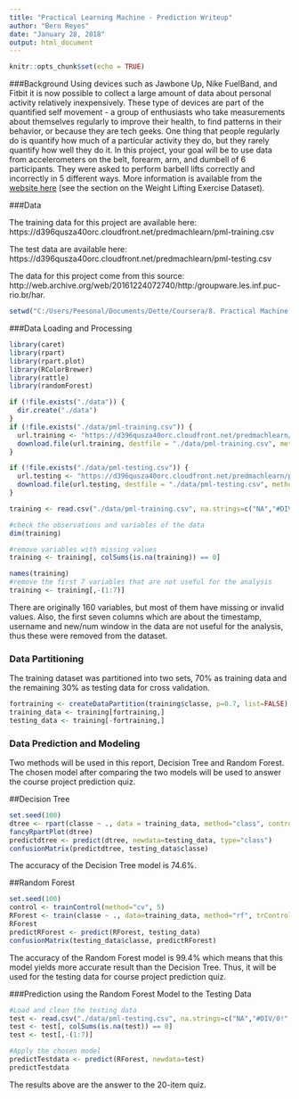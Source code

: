 ```yaml
---
title: "Practical Learning Machine - Prediction Writeup"
author: "Bern Reyes"
date: "January 28, 2018"
output: html_document
---
```


```r
knitr::opts_chunk$set(echo = TRUE)
```

###Background
Using devices such as Jawbone Up, Nike FuelBand, and Fitbit it is now possible to collect a large amount of data about personal activity relatively inexpensively. These type of devices are part of the quantified self movement - a group of enthusiasts who take measurements about themselves regularly to improve their health, to find patterns in their behavior, or because they are tech geeks. One thing that people regularly do is quantify how much of a particular activity they do, but they rarely quantify how well they do it. In this project, your goal will be to use data from accelerometers on the belt, forearm, arm, and dumbell of 6 participants. They were asked to perform barbell lifts correctly and incorrectly in 5 different ways. More information is available from the [website here](http://web.archive.org/web/20161224072740/http:/groupware.les.inf.puc-rio.br/har) (see the section on the Weight Lifting Exercise Dataset).

###Data

The training data for this project are available here:
https://d396qusza40orc.cloudfront.net/predmachlearn/pml-training.csv

The test data are available here:
https://d396qusza40orc.cloudfront.net/predmachlearn/pml-testing.csv

The data for this project come from this source: http://web.archive.org/web/20161224072740/http:/groupware.les.inf.puc-rio.br/har.

```r
setwd("C:/Users/Peesonal/Documents/Dette/Coursera/8. Practical Machine Learning/Week 4/Project")
```

###Data Loading and Processing
```r
library(caret)
library(rpart)
library(rpart.plot)
library(RColorBrewer)
library(rattle)
library(randomForest)

if (!file.exists("./data")) {
  dir.create("./data")
}
if (!file.exists("./data/pml-training.csv")) {
  url.training <- "https://d396qusza40orc.cloudfront.net/predmachlearn/pml-training.csv"
  download.file(url.training, destfile = "./data/pml-training.csv", method="curl")
}

if (!file.exists("./data/pml-testing.csv")) {
  url.testing <- "https://d396qusza40orc.cloudfront.net/predmachlearn/pml-testing.csv"
  download.file(url.testing, destfile = "./data/pml-testing.csv", method="curl")
}

training <- read.csv("./data/pml-training.csv", na.strings=c("NA","#DIV/0!",""))

#check the observations and variables of the data
dim(training)

#remove variables with missing values
training <- training[, colSums(is.na(training)) == 0] 

names(training)
#remove the first 7 variables that are not useful for the analysis
training <- training[,-(1:7)]
```
There are originally 160 variables, but most of them have missing or invalid values. Also, the first seven columns which are about the timestamp, username and new/num window in the data are not useful for the analysis, thus these were removed from the dataset.

### Data Partitioning
The training dataset was partitioned into two sets, 70% as training data and the remaining 30% as testing data for cross validation.
```r
fortraining <- createDataPartition(training$classe, p=0.7, list=FALSE)
training_data <- training[fortraining,]
testing_data <- training[-fortraining,]
```

### Data Prediction and Modeling
Two methods will be used in this report, Decision Tree and Random Forest. The chosen model after comparing the two models will be used to answer the course project prediction quiz.

##Decision Tree
```r
set.seed(100)
dtree <- rpart(classe ~ ., data = training_data, method="class", control = rpart.control(method = "cv", number = 10))
fancyRpartPlot(dtree)
predictdtree <- predict(dtree, newdata=testing_data, type="class")
confusionMatrix(predictdtree, testing_data$classe)
```
The accuracy of the Decision Tree model is 74.6%.

##Random Forest
```r
set.seed(100)
control <- trainControl(method="cv", 5)
RForest <- train(classe ~ ., data=training_data, method="rf", trControl=control)
RForest
predictRForest <- predict(RForest, testing_data)
confusionMatrix(testing_data$classe, predictRForest)
```
The accuracy of the Random Forest model is 99.4% which means that this model yields more accurate result than the Decision Tree. Thus, it will be used for the testing data for course project prediction quiz.

###Prediction using the Random Forest Model to the Testing Data
```r
#Load and clean the testing data
test <- read.csv("./data/pml-testing.csv", na.strings=c("NA","#DIV/0!",""))
test <- test[, colSums(is.na(test)) == 0]
test <- test[,-(1:7)]

#Apply the chosen model
predictTestdata <- predict(RForest, newdata=test)
predictTestdata
```
The results above are the answer to the 20-item quiz.